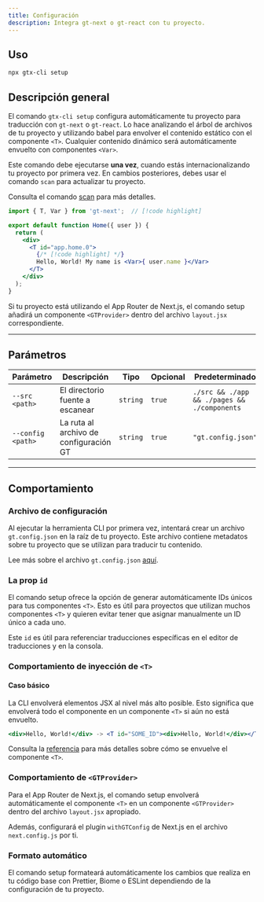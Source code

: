```yaml
---
title: Configuración
description: Integra gt-next o gt-react con tu proyecto.
---
```

## Uso

```bash
npx gtx-cli setup
```

## Descripción general

El comando `gtx-cli setup` configura automáticamente tu proyecto para traducción con `gt-next` o `gt-react`.
Lo hace analizando el árbol de archivos de tu proyecto y utilizando babel para envolver el contenido estático con el componente `<T>`.
Cualquier contenido dinámico será automáticamente envuelto con componentes `<Var>`.

Este comando debe ejecutarse **una vez**, cuando estás internacionalizando tu proyecto por primera vez.
En cambios posteriores, debes usar el comando `scan` para actualizar tu proyecto.

Consulta el comando [scan](/docs/cli/scan) para más detalles.


```jsx title="src/app/Home.js"
import { T, Var } from 'gt-next';  // [!code highlight]

export default function Home({ user }) {
  return (
    <div>
      <T id="app.home.0">
        {/* [!code highlight] */}
        Hello, World! My name is <Var>{ user.name }</Var>
      </T>
    </div>
  );
}
```

Si tu proyecto está utilizando el App Router de Next.js, el comando setup añadirá un componente `<GTProvider>` dentro del archivo `layout.jsx` correspondiente.

---

## Parámetros

| Parámetro       | Descripción                                      | Tipo    | Opcional | Predeterminado         |
|-----------------|--------------------------------------------------|---------|----------|-----------------|
| `--src <path>`           | El directorio fuente a escanear                     | `string`  | `true`     |  `./src && ./app && ./pages && ./components` |
| `--config <path>`        | La ruta al archivo de configuración GT                   | `string`  | `true`     | `"gt.config.json"` |

---

## Comportamiento

### Archivo de configuración

Al ejecutar la herramienta CLI por primera vez, intentará crear un archivo `gt.config.json` en la raíz de tu proyecto.
Este archivo contiene metadatos sobre tu proyecto que se utilizan para traducir tu contenido.

Lee más sobre el archivo `gt.config.json` [aquí](/docs/cli/reference/config).

### La prop `id`

El comando setup ofrece la opción de generar automáticamente IDs únicos para tus componentes `<T>`.
Esto es útil para proyectos que utilizan muchos componentes `<T>` y quieren evitar tener que asignar manualmente un ID único a cada uno.

Este `id` es útil para referenciar traducciones específicas en el editor de traducciones y en la consola.

### Comportamiento de inyección de `<T>`

#### Caso básico

La CLI envolverá elementos JSX al nivel más alto posible.
Esto significa que envolverá todo el componente en un componente `<T>` si aún no está envuelto.

```jsx
<div>Hello, World!</div> -> <T id="SOME_ID"><div>Hello, World!</div></T>
```

Consulta la [referencia](/docs/cli/reference/wrapping) para más detalles sobre cómo se envuelve el componente `<T>`.

### Comportamiento de `<GTProvider>`

Para el App Router de Next.js, el comando setup envolverá automáticamente el componente `<T>` en un componente `<GTProvider>` dentro del archivo `layout.jsx` apropiado.

Además, configurará el plugin `withGTConfig` de Next.js en el archivo `next.config.js` por ti.

### Formato automático

El comando setup formateará automáticamente los cambios que realiza en tu código base con Prettier, Biome o ESLint dependiendo de la configuración de tu proyecto.

